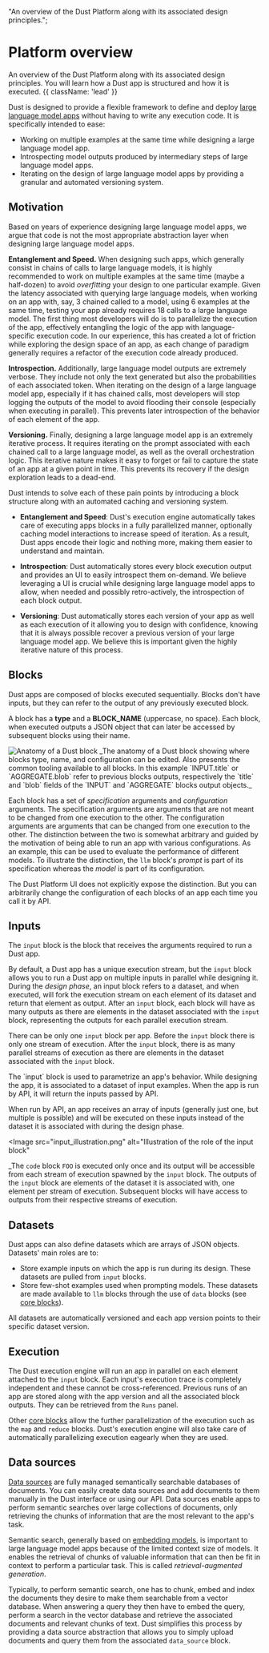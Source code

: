   "An overview of the Dust Platform along with its associated design principles.";

# Platform overview

An overview of the Dust Platform along with its associated design principles. You will learn how a
Dust app is structured and how it is executed. {{ className: 'lead' }}

Dust is designed to provide a flexible framework to define and deploy [large language model
apps](/introduction#large-language-model-apps) without having to write any execution code. It is
specifically intended to ease:

- Working on multiple examples at the same time while designing a large language model app.
- Introspecting model outputs produced by intermediary steps of large language model apps.
- Iterating on the design of large language model apps by providing a granular and automated
  versioning system.

## Motivation

Based on years of experience designing large language model apps, we argue that code is not the most
appropriate abstraction layer when designing large language model apps.

**Entanglement and Speed.** When designing such apps, which generally consist in chains of calls to
large language models, it is highly recommended to work on multiple examples at the same time (maybe
a half-dozen) to avoid _overfitting_ your design to one particular example. Given the latency
associated with querying large language models, when working on an app with, say, 3 chained called
to a model, using 6 examples at the same time, testing your app already requires 18 calls to a large
language model. The first thing most developers will do is to parallelize the execution of the app,
effectively entangling the logic of the app with language-specific execution code. In our
experience, this has created a lot of friction while exploring the design space of an app, as each
change of paradigm generally requires a refactor of the execution code already produced.

**Introspection.** Additionally, large language model outputs are extremely verbose. They include
not only the text generated but also the probabilities of each associated token. When iterating on
the design of a large language model app, especially if it has chained calls, most developers will
stop logging the outputs of the model to avoid flooding their console (especially when executing in
parallel). This prevents later introspection of the behavior of each element of the app.

**Versioning.** Finally, designing a large language model app is an extremely iterative process. It
requires iterating on the prompt associated with each chained call to a large language model, as
well as the overall orchestration logic. This iterative nature makes it easy to forget or fail to
capture the state of an app at a given point in time. This prevents its recovery if the design
exploration leads to a dead-end.

Dust intends to solve each of these pain points by introducing a block structure along with an
automated caching and versioning system.

- **Entanglement and Speed**: Dust's execution engine automatically takes care of executing apps
  blocks in a fully parallelized manner, optionally caching model interactions to increase speed of
  iteration. As a result, Dust apps encode their logic and nothing more, making them easier to
  understand and maintain.

- **Introspection**: Dust automatically stores every block execution output and provides an UI to
  easily introspect them on-demand. We believe leveraging a UI is crucial while designing large
  language model apps to allow, when needed and possibly retro-actively, the introspection of each
  block output.

- **Versioning**: Dust automatically stores each version of your app as well as each execution of it
  allowing you to design with confidence, knowing that it is always possible recover a previous
  version of your large language model app. We believe this is important given the highly iterative
  nature of this process.

## Blocks

Dust apps are composed of blocks executed sequentially. Blocks don't have inputs, but they can refer
to the output of any previously executed block.

A block has a **type** and a **BLOCK_NAME** (uppercase, no space). Each block, when executed outputs
a JSON object that can later be accessed by subsequent blocks using their name.

<Image src="/block_overview.png" alt="Anatomy of a Dust block">
  _The anatomy of a Dust block showing where blocks type, name, and
  configuration can be edited. Also presents the common tooling available to all
  blocks. In this example `INPUT.title` or `AGGREGATE.blob` refer to previous
  blocks outputs, respectively the `title` and `blob` fields of the `INPUT` and
  `AGGREGATE` blocks output objects._
</Image>

Each block has a set of _specification_ arguments and _configuration_ arguments. The specification
arguments are arguments that are not meant to be changed from one execution to the other. The
configuration arguments are arguments that can be changed from one execution to the other. The
distinction between the two is somewhat arbitrary and guided by the motivation of being able to run
an app with various configurations. As an example, this can be used to evaluate the performance of
different models. To illustrate the distinction, the `llm` block's _prompt_ is part of its
specification whereas the _model_ is part of its configuration.

The Dust Platform UI does not explicitly expose the distinction. But you can arbitrarily change the
configuration of each blocks of an app each time you call it by API.

## Inputs

The `input` block is the block that receives the arguments required to run a Dust app.

By default, a Dust app has a unique execution stream, but the `input` block allows you to run a
Dust app on multiple inputs in parallel while designing it. During the _design phase_, an input
block refers to a dataset, and when executed, will fork the execution stream on each element of its
dataset and return that element as output. After an `input` block, each block will have as many
outputs as there are elements in the dataset associated with the `input` block, representing the
outputs for each parallel execution stream.

There can be only one `input` block per app. Before the `input` block there is only one stream of
execution. After the `input` block, there is as many parallel streams of execution as there are
elements in the dataset associated with the `input` block.

<Note>
  The `input` block is used to parametrize an app's behavior. While designing
  the app, it is associated to a dataset of input examples. When the app is run
  by API, it will return the inputs passed by API.
</Note>

When run by API, an app receives an array of inputs (generally just one, but multiple is possible)
and will be executed on these inputs instead of the dataset it is associated with during the design
phase.

<Image
  src="input_illustration.png"
  alt="Illustration of the role of the input block"
>
  _The `code` block `FOO` is executed only once and its output will be
  accessible from each stream of execution spawned by the `input` block. The
  outputs of the `input` block are elements of the dataset it is associated
  with, one element per stream of execution. Subsequent blocks will have access
  to outputs from their respective streams of execution.
</Image>

## Datasets

Dust apps can also define datasets which are arrays of JSON objects. Datasets' main roles are to:

- Store example inputs on which the app is run during its design. These datasets are pulled from
  `input` blocks.
- Store few-shot examples used when prompting models. These datasets are made available to `llm`
  blocks through the use of `data` blocks (see [core blocks](#)).

All datasets are automatically versioned and each app version points to their specific dataset
version.

## Execution

The Dust execution engine will run an app in parallel on each element attached to the `input` block.
Each input's execution trace is completely independent and these cannot be cross-referenced. Previous
runs of an app are stored along with the app version and all the associated block outputs. They can
be retrieved from the `Runs` panel.

Other [core blocks](#) allow the further parallelization of the execution such as the `map` and
`reduce` blocks. Dust's execution engine will also take care of automatically parallelizing
execution eagearly when they are used.

## Data sources

[Data sources](/data-sources-overview) are fully managed semantically searchable databases of
documents. You can easily create data sources and add documents to them manually in the Dust
interface or using our API. Data sources enable apps to perform semantic searches over large
collections of documents, only retrieving the chunks of information that are the most relevant to
the app's task.

Semantic search, generally based on [embedding models](/introduction#embedding-models), is important
to large language model apps because of the limited context size of models. It enables the retrieval
of chunks of valuable information that can then be fit in context to perform a particular task. This
is called _retrieval-augmented generation_.

Typically, to perform semantic search, one has to chunk, embed and index the documents they desire
to make them searchable from a vector database. When answering a query they then have to embed the
query, perform a search in the vector database and retrieve the associated documents and relevant
chunks of text. Dust simplifies this process by providing a data source abstraction that allows you
to simply upload documents and query them from the associated `data_source` block.
